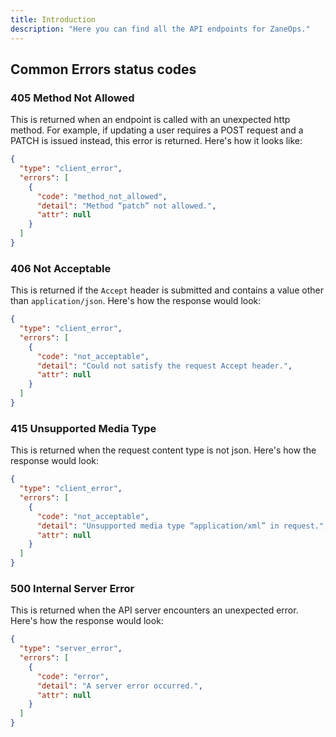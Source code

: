 ```yaml
---
title: Introduction
description: "Here you can find all the API endpoints for ZaneOps."
---
```


## Common Errors status codes

### 405 Method Not Allowed

This is returned when an endpoint is called with an unexpected http method. For example, if updating a user requires
a POST request and a PATCH is issued instead, this error is returned. Here's how it looks like:

```json
{
  "type": "client_error",
  "errors": [
    {
      "code": "method_not_allowed",
      "detail": "Method “patch” not allowed.",
      "attr": null
    }
  ]
}
```

### 406 Not Acceptable

This is returned if the `Accept` header is submitted and contains a value other than `application/json`. Here's how the
response would look:

```json
{
  "type": "client_error",
  "errors": [
    {
      "code": "not_acceptable",
      "detail": "Could not satisfy the request Accept header.",
      "attr": null
    }
  ]
}
```

### 415 Unsupported Media Type

This is returned when the request content type is not json. Here's how the response would look:

```json
{
  "type": "client_error",
  "errors": [
    {
      "code": "not_acceptable",
      "detail": "Unsupported media type “application/xml” in request.",
      "attr": null
    }
  ]
}
```

### 500 Internal Server Error

This is returned when the API server encounters an unexpected error. Here's how the response would look:

```json
{
  "type": "server_error",
  "errors": [
    {
      "code": "error",
      "detail": "A server error occurred.",
      "attr": null
    }
  ]
}
```